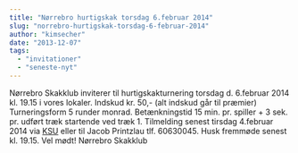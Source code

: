 ```yaml
---
title: "Nørrebro hurtigskak torsdag 6.februar 2014"
slug: "norrebro-hurtigskak-torsdag-6-februar-2014"
author: "kimsecher"
date: "2013-12-07"
tags: 
  - "invitationer"
  - "seneste-nyt"
---
```


Nørrebro Skakklub inviterer til hurtigskakturnering torsdag d. 6.februar 2014 kl. 19.15 i vores lokaler. Indskud kr. 50,- (alt indskud går til præmier) Turneringsform 5 runder monrad. Betænkningstid 15 min. pr. spiller + 3 sek. pr. udført træk startende ved træk 1. Tilmelding senest tirsdag 4.februar 2014 via [KSU](http://ksu.dk/kalender/dotnet/viskalender.aspx?id=1291) eller til Jacob Printzlau tlf. 60630045. Husk fremmøde senest kl. 19.15. Vel mødt! Nørrebro Skakklub
